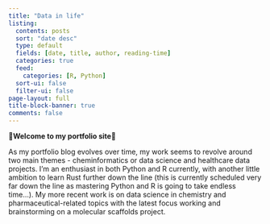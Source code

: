 ```yaml
---
title: "Data in life"
listing:
  contents: posts
  sort: "date desc"
  type: default
  fields: [date, title, author, reading-time]
  categories: true
  feed: 
    categories: [R, Python]
  sort-ui: false
  filter-ui: false
page-layout: full
title-block-banner: true
comments: false
---
```


**🌟Welcome to my portfolio site🌟**

As my portfolio blog evolves over time, my work seems to revolve around two main themes - cheminformatics or data science and healthcare data projects. I'm an enthusiast in both Python and R currently, with another little ambition to learn Rust further down the line (this is currently scheduled very far down the line as mastering Python and R is going to take endless time...). My more recent work is on data science in chemistry and pharmaceutical-related topics with the latest focus working and brainstorming on a molecular scaffolds project.

<br>

